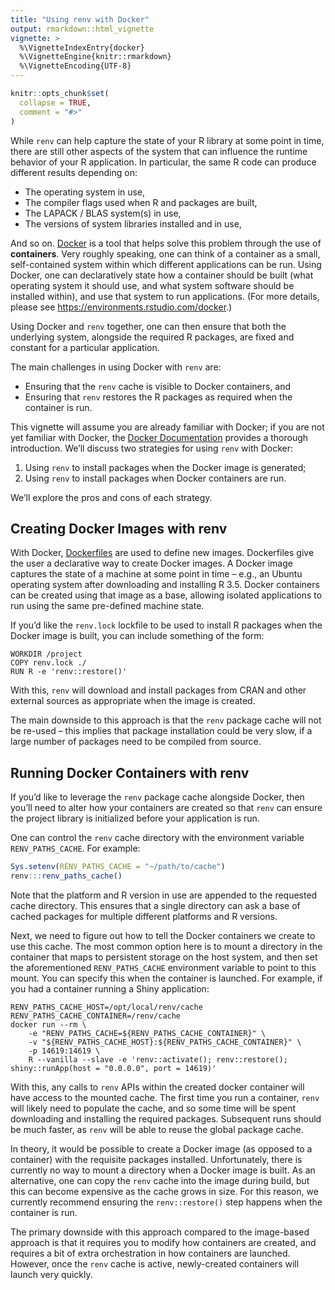 ```yaml
---
title: "Using renv with Docker"
output: rmarkdown::html_vignette
vignette: >
  %\VignetteIndexEntry{docker}
  %\VignetteEngine{knitr::rmarkdown}
  %\VignetteEncoding{UTF-8}
---
```


```r
knitr::opts_chunk$set(
  collapse = TRUE,
  comment = "#>"
)
```

While `renv` can help capture the state of your R library at some point in time,
there are still other aspects of the system that can influence the runtime
behavior of your R application. In particular, the same R code can produce
different results depending on:

- The operating system in use,
- The compiler flags used when R and packages are built,
- The LAPACK / BLAS system(s) in use,
- The versions of system libraries installed and in use,

And so on. [Docker](https://www.docker.com/) is a tool that helps solve this
problem through the use of __containers__. Very roughly speaking, one can think
of a container as a small, self-contained system within which different
applications can be run. Using Docker, one can declaratively state how a
container should be built (what operating system it should use, and what system
software should be installed within), and use that system to run applications.
(For more details, please see <https://environments.rstudio.com/docker>.)

Using Docker and `renv` together, one can then ensure that both the underlying
system, alongside the required R packages, are fixed and constant for a
particular application.

The main challenges in using Docker with `renv` are:

- Ensuring that the `renv` cache is visible to Docker containers, and
- Ensuring that `renv` restores the R packages as required when the
  container is run.

This vignette will assume you are already familiar with Docker; if you are not
yet familiar with Docker, the [Docker Documentation](https://docs.docker.com/)
provides a thorough introduction. We'll discuss two strategies for using `renv`
with Docker:

1. Using `renv` to install packages when the Docker image is generated;
2. Using `renv` to install packages when Docker containers are run.

We'll explore the pros and cons of each strategy.

## Creating Docker Images with renv

With Docker, [Dockerfiles](https://docs.docker.com/engine/reference/builder/)
are used to define new images. Dockerfiles give the user a declarative way to
create Docker images. A Docker image captures the state of a machine at some
point in time -- e.g., an Ubuntu operating system after downloading and
installing R 3.5. Docker containers can be created using that image as a base,
allowing isolated applications to run using the same pre-defined machine state.

If you'd like the `renv.lock` lockfile to be used to install R packages when
the Docker image is built, you can include something of the form:

```
WORKDIR /project
COPY renv.lock ./
RUN R -e 'renv::restore()'
```

With this, `renv` will download and install packages from CRAN and other
external sources as appropriate when the image is created.

The main downside to this approach is that the `renv` package cache will not be
re-used -- this implies that package installation could be very slow, if a large
number of packages need to be compiled from source.


## Running Docker Containers with renv

If you'd like to leverage the `renv` package cache alongside Docker, then
you'll need to alter how your containers are created so that `renv` can
ensure the project library is initialized before your application is run.

One can control the `renv` cache directory with the environment variable
`RENV_PATHS_CACHE`. For example:

```r
Sys.setenv(RENV_PATHS_CACHE = "~/path/to/cache")
renv:::renv_paths_cache()
```

Note that the platform and R version in use are appended to the requested
cache directory. This ensures that a single directory can ask a base of
cached packages for multiple different platforms and R versions.

Next, we need to figure out how to tell the Docker containers we create
to use this cache. The most common option here is to mount a directory
in the container that maps to persistent storage on the host system, and
then set the aforementioned `RENV_PATHS_CACHE` environment variable to
point to this mount. You can specify this when the container is launched.
For example, if you had a container running a Shiny application:

```
RENV_PATHS_CACHE_HOST=/opt/local/renv/cache
RENV_PATHS_CACHE_CONTAINER=/renv/cache
docker run --rm \
    -e "RENV_PATHS_CACHE=${RENV_PATHS_CACHE_CONTAINER}" \
    -v "${RENV_PATHS_CACHE_HOST}:${RENV_PATHS_CACHE_CONTAINER}" \
    -p 14619:14619 \
    R --vanilla --slave -e 'renv::activate(); renv::restore(); shiny::runApp(host = "0.0.0.0", port = 14619)'
```

With this, any calls to `renv` APIs within the created docker container will
have access to the mounted cache. The first time you run a container, `renv`
will likely need to populate the cache, and so some time will be spent
downloading and installing the required packages. Subsequent runs should be much
faster, as `renv` will be able to reuse the global package cache.

In theory, it would be possible to create a Docker image (as opposed to a
container) with the requisite packages installed. Unfortunately, there is
currently no way to mount a directory when a Docker image is built. As an
alternative, one can copy the `renv` cache into the image during build, but
this can become expensive as the cache grows in size. For this reason,
we currently recommend ensuring the `renv::restore()` step happens when
the container is run.

The primary downside with this approach compared to the image-based approach
is that it requires you to modify how containers are created, and requires
a bit of extra orchestration in how containers are launched. However, once
the `renv` cache is active, newly-created containers will launch very quickly.
